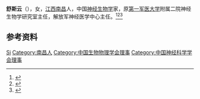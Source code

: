 '''舒斯云'''（{{bd|1935年|8月|}}），女，[[江西|江西]][[南昌|南昌]]人，中国[[神经生物学|神经生物学]]家，原[[第一军医大学|第一军医大学]]附属二院神经生物学研究室主任，解放军神经医学中心主任。<ref>{{Cite book|title=中国当代中西名医大辞典|author=李庆飞, 谷向阳主编|publisher=中国中医药出版社|year=1995|isbn=|location=北京|pages=}}</ref><ref>{{Cite web|title=舒斯云：揭开人体认知功能之谜|url=http://www.gd.gov.cn/govpub/rdzt/07kjcx/200708/t20070801_18678.htm|accessdate=2021-01-17|work=南方日报网络版}}</ref><ref>{{Cite web|title=人脑“新大陆”是怎样发现的——记舒斯云教授----中国科学院|url=https://www.cas.cn/ky/kyjz/200110/t20011031_1025485.shtml|accessdate=2021-01-17|work=新华网}}</ref>

== 参考资料 ==
{{reflist}}

{{中国人物小作品}}
{{Navboxes
| title  = 舒斯云在[[中国生物物理学会|中国生物物理学会]]的职务
| list1  =
{{中国生物物理学会第七届理事会}}
}}
{{Navboxes
| title  = 舒斯云在[[中国神经科学学会|中国神经科学学会]]的职务
| list1  =
{{中国神经科学学会第二届理事会}}
{{中国神经科学学会第三届理事会}}
}}

{{Authority control}}
{{DEFAULTSORT:Shu舒}}
[[Category:舒姓|Si]]
[[Category:南昌人|Category:南昌人]]
[[Category:中国生物物理学会理事|Category:中国生物物理学会理事]]
[[Category:中国神经科学学会理事|Category:中国神经科学学会理事]]